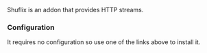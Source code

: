 
<AddonLinks id="shluflix" manifest="https://shluflix.elfhosted.com/manifest.json" configurable={true} /> 

Shuflix is an addon that provides HTTP streams. 

<h3>Configuration</h3>

It requires no configuration so use one of the links above to install it.